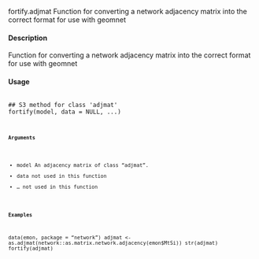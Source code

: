 

fortify.adjmat Function for converting a network adjacency matrix into the correct format for use with geomnet

#### Description

Function for converting a network adjacency matrix into the correct format for use with geomnet

#### Usage

<pre><code>
## S3 method for class 'adjmat'
fortify(model, data = NULL, ...)
<code></pre>

#### Arguments
* model An adjacency matrix of class "adjmat".
* data not used in this function
* ... not used in this function

#### Examples
data(emon, package = "network")
adjmat <- as.adjmat(network::as.matrix.network.adjacency(emon$MtSi))
str(adjmat)
fortify(adjmat)
